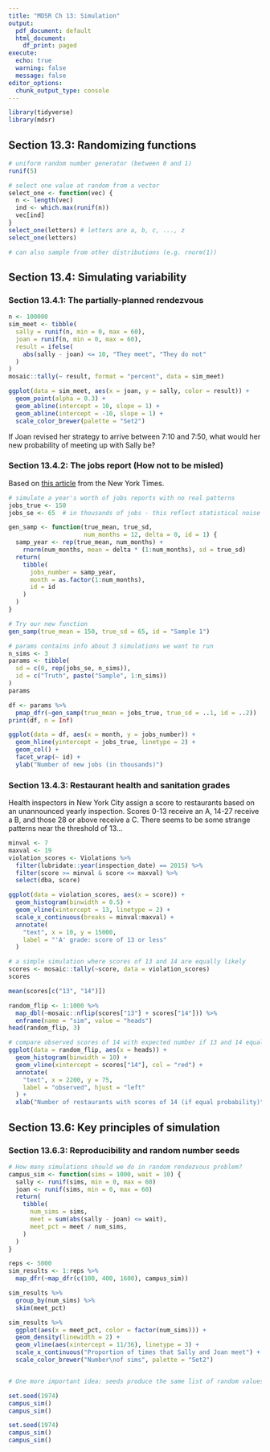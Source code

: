 ```yaml
---
title: "MDSR Ch 13: Simulation"
output:
  pdf_document: default
  html_document:
    df_print: paged
execute:
  echo: true
  warning: false
  message: false
editor_options:
  chunk_output_type: console
---
```


```r
library(tidyverse)
library(mdsr)
```


## Section 13.3: Randomizing functions

```r
# uniform random number generator (between 0 and 1)
runif(5)

# select one value at random from a vector
select_one <- function(vec) {
  n <- length(vec)
  ind <- which.max(runif(n))
  vec[ind]
}
select_one(letters) # letters are a, b, c, ..., z
select_one(letters)

# can also sample from other distributions (e.g. rnorm(1))
```


## Section 13.4: Simulating variability

### Section 13.4.1: The partially-planned rendezvous

```r
n <- 100000
sim_meet <- tibble(
  sally = runif(n, min = 0, max = 60),
  joan = runif(n, min = 0, max = 60),
  result = ifelse(
    abs(sally - joan) <= 10, "They meet", "They do not"
  )
)
mosaic::tally(~ result, format = "percent", data = sim_meet)

ggplot(data = sim_meet, aes(x = joan, y = sally, color = result)) + 
  geom_point(alpha = 0.3) + 
  geom_abline(intercept = 10, slope = 1) + 
  geom_abline(intercept = -10, slope = 1) + 
  scale_color_brewer(palette = "Set2")
```

If Joan revised her strategy to arrive between 7:10 and 7:50, what would her new probability of meeting up with Sally be?


### Section 13.4.2: The jobs report (How not to be misled)

Based on [this article](https://www.nytimes.com/2014/05/02/upshot/how-not-to-be-misled-by-the-jobs-report.html) from the New York Times.

```r
# simulate a year's worth of jobs reports with no real patterns
jobs_true <- 150
jobs_se <- 65  # in thousands of jobs - this reflect statistical noise described by the Labor Department

gen_samp <- function(true_mean, true_sd, 
                     num_months = 12, delta = 0, id = 1) {
  samp_year <- rep(true_mean, num_months) + 
    rnorm(num_months, mean = delta * (1:num_months), sd = true_sd)
  return(
    tibble(
      jobs_number = samp_year, 
      month = as.factor(1:num_months), 
      id = id
    )
  )
}

# Try our new function
gen_samp(true_mean = 150, true_sd = 65, id = "Sample 1")

# params contains info about 3 simulations we want to run
n_sims <- 3
params <- tibble(
  sd = c(0, rep(jobs_se, n_sims)), 
  id = c("Truth", paste("Sample", 1:n_sims))
)
params

df <- params %>%
  pmap_dfr(~gen_samp(true_mean = jobs_true, true_sd = ..1, id = ..2))
print(df, n = Inf)

ggplot(data = df, aes(x = month, y = jobs_number)) + 
  geom_hline(yintercept = jobs_true, linetype = 2) + 
  geom_col() + 
  facet_wrap(~ id) + 
  ylab("Number of new jobs (in thousands)")
```


### Section 13.4.3: Restaurant health and sanitation grades

Health inspectors in New York City assign a score to restaurants based on an unannounced yearly inspection.  Scores 0-13 receive an A, 14-27 receive a B, and those 28 or above receive a C.  There seems to be some strange patterns near the threshold of 13...

```r
minval <- 7
maxval <- 19
violation_scores <- Violations %>%
  filter(lubridate::year(inspection_date) == 2015) %>%
  filter(score >= minval & score <= maxval) %>%
  select(dba, score)

ggplot(data = violation_scores, aes(x = score)) + 
  geom_histogram(binwidth = 0.5) + 
  geom_vline(xintercept = 13, linetype = 2) + 
  scale_x_continuous(breaks = minval:maxval) + 
  annotate(
    "text", x = 10, y = 15000, 
    label = "'A' grade: score of 13 or less"
  )

# a simple simulation where scores of 13 and 14 are equally likely
scores <- mosaic::tally(~score, data = violation_scores)
scores

mean(scores[c("13", "14")])

random_flip <- 1:1000 %>%
  map_dbl(~mosaic::nflip(scores["13"] + scores["14"])) %>%
  enframe(name = "sim", value = "heads")
head(random_flip, 3)

# compare observed scores of 14 with expected number if 13 and 14 equally likely
ggplot(data = random_flip, aes(x = heads)) + 
  geom_histogram(binwidth = 10) + 
  geom_vline(xintercept = scores["14"], col = "red") + 
  annotate(
    "text", x = 2200, y = 75, 
    label = "observed", hjust = "left"
  ) + 
  xlab("Number of restaurants with scores of 14 (if equal probability)")
```


## Section 13.6: Key principles of simulation

### Section 13.6.3: Reproducibility and random number seeds

```r
# How many simulations should we do in random rendezvous problem?
campus_sim <- function(sims = 1000, wait = 10) {
  sally <- runif(sims, min = 0, max = 60)
  joan <- runif(sims, min = 0, max = 60)
  return(
    tibble(
      num_sims = sims, 
      meet = sum(abs(sally - joan) <= wait),
      meet_pct = meet / num_sims,
    )
  )
}

reps <- 5000
sim_results <- 1:reps %>%
  map_dfr(~map_dfr(c(100, 400, 1600), campus_sim))

sim_results %>%
  group_by(num_sims) %>%
  skim(meet_pct)

sim_results %>%
  ggplot(aes(x = meet_pct, color = factor(num_sims))) + 
  geom_density(linewidth = 2) + 
  geom_vline(aes(xintercept = 11/36), linetype = 3) +
  scale_x_continuous("Proportion of times that Sally and Joan meet") + 
  scale_color_brewer("Number\nof sims", palette = "Set2")


# One more important idea: seeds produce the same list of random values

set.seed(1974)
campus_sim()
campus_sim()

set.seed(1974)
campus_sim()
campus_sim()

```
